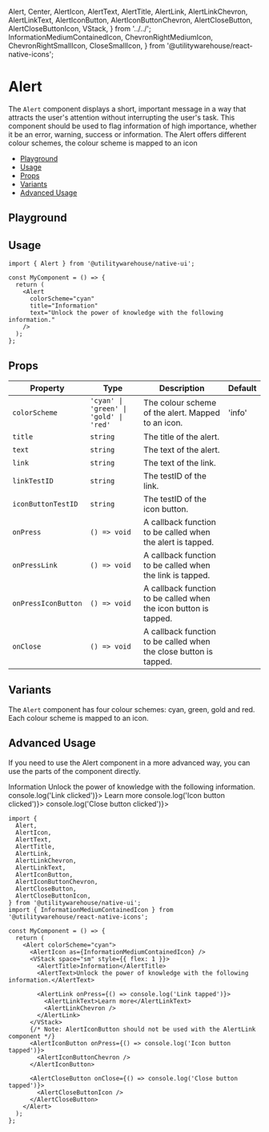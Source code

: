   Alert,
  Center,
  AlertIcon,
  AlertText,
  AlertTitle,
  AlertLink,
  AlertLinkChevron,
  AlertLinkText,
  AlertIconButton,
  AlertIconButtonChevron,
  AlertCloseButton,
  AlertCloseButtonIcon,
  VStack,
} from '../../';
  InformationMediumContainedIcon,
  ChevronRightMediumIcon,
  ChevronRightSmallIcon,
  CloseSmallIcon,
} from '@utilitywarehouse/react-native-icons';

<Meta title="Components / Alert" />

<ViewFigmaButton url="https://www.figma.com/design/3RY3OvLA88yZksRjOfjQJm/UW-App-UI?node-id=1746-4235" />

<BackToTopButton />

# Alert

The `Alert` component displays a short, important message in a way that attracts the user's attention without interrupting the user's task.
This component should be used to flag information of high importance, whether it be an error, warning, success or information.
The Alert offers different colour schemes, the colour scheme is mapped to an icon

- [Playground](#playground)
- [Usage](#usage)
- [Props](#props)
- [Variants](#variants)
- [Advanced Usage](#advanced-usage)

## Playground

<Canvas of={Stories.Playground} />

<Controls of={Stories.Playground} />

## Usage

<UsageWrap>
  <Alert
    colorScheme="cyan"
    title="Information"
    text="Unlock the power of knowledge with the following information."
  />
</UsageWrap>

```tsx
import { Alert } from '@utilitywarehouse/native-ui';

const MyComponent = () => {
  return (
    <Alert
      colorScheme="cyan"
      title="Information"
      text="Unlock the power of knowledge with the following information."
    />
  );
};
```

## Props

| Property            | Type                                   | Description                                                       | Default |
| ------------------- | -------------------------------------- | ----------------------------------------------------------------- | ------- |
| `colorScheme`       | `'cyan' \| 'green' \| 'gold' \| 'red'` | The colour scheme of the alert. Mapped to an icon.                | 'info'  |
| `title`             | `string`                               | The title of the alert.                                           |         |
| `text`              | `string`                               | The text of the alert.                                            |         |
| `link`              | `string`                               | The text of the link.                                             |         |
| `linkTestID`        | `string`                               | The testID of the link.                                           |         |
| `iconButtonTestID`  | `string`                               | The testID of the icon button.                                    |         |
| `onPress`           | `() => void`                           | A callback function to be called when the alert is tapped.        |         |
| `onPressLink`       | `() => void`                           | A callback function to be called when the link is tapped.         |         |
| `onPressIconButton` | `() => void`                           | A callback function to be called when the icon button is tapped.  |         |
| `onClose`           | `() => void`                           | A callback function to be called when the close button is tapped. |         |

## Variants

The `Alert` component has four colour schemes: cyan, green, gold and red. Each colour scheme is mapped to an icon.

<Canvas of={Stories.Variants} />

## Advanced Usage

If you need to use the Alert component in a more advanced way, you can use the parts of the component directly.

<UsageWrap>
  <Alert colorScheme="cyan">
    <AlertIcon />
    <VStack space="sm" style={{ flex: 1 }}>
      <AlertTitle>Information</AlertTitle>
      <AlertText>Unlock the power of knowledge with the following information.</AlertText>
      <AlertLink onPress={() => console.log('Link clicked')}>
        <AlertLinkText>Learn more</AlertLinkText>
        <AlertLinkChevron />
      </AlertLink>
    </VStack>
    <AlertIconButton onPress={() => console.log('Icon button clicked')}>
      <AlertIconButtonChevron />
    </AlertIconButton>
    <AlertCloseButton onClose={() => console.log('Close button clicked')}>
      <AlertCloseButtonIcon />
    </AlertCloseButton>
  </Alert>
</UsageWrap>

```tsx
import {
  Alert,
  AlertIcon,
  AlertText,
  AlertTitle,
  AlertLink,
  AlertLinkChevron,
  AlertLinkText,
  AlertIconButton,
  AlertIconButtonChevron,
  AlertCloseButton,
  AlertCloseButtonIcon,
} from '@utilitywarehouse/native-ui';
import { InformationMediumContainedIcon } from '@utilitywarehouse/react-native-icons';

const MyComponent = () => {
  return (
    <Alert colorScheme="cyan">
      <AlertIcon as={InformationMediumContainedIcon} />
      <VStack space="sm" style={{ flex: 1 }}>
        <AlertTitle>Information</AlertTitle>
        <AlertText>Unlock the power of knowledge with the following information.</AlertText>

        <AlertLink onPress={() => console.log('Link tapped')}>
          <AlertLinkText>Learn more</AlertLinkText>
          <AlertLinkChevron />
        </AlertLink>
      </VStack>
      {/* Note: AlertIconButton should not be used with the AlertLink component */}
      <AlertIconButton onPress={() => console.log('Icon button tapped')}>
        <AlertIconButtonChevron />
      </AlertIconButton>

      <AlertCloseButton onClose={() => console.log('Close button tapped')}>
        <AlertCloseButtonIcon />
      </AlertCloseButton>
    </Alert>
  );
};
```
